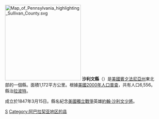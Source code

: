 {{Otheruses|沙利文縣|subject=美國賓夕法尼亞州的一個縣|other=同名的縣}}
[[File:Map_of_Pennsylvania_highlighting_Sullivan_County.svg|250px]]
'''沙利文縣'''（{{lang-en|Sullivan County}}）是[[美國|美國]][[賓夕法尼亞州|賓夕法尼亞州]]東北部的一個縣。面積1,172平方公里。根據[[美國2000年人口普查|美國2000年人口普查]]，共有人口6,556。縣治[[拉波特_(賓夕法尼亞州)|拉波特]]。

成立於1847年3月15日。縣名紀念[[美國獨立戰爭|美國獨立戰爭]]英雄[[約翰·沙利文|約翰·沙利文]][[少將|少將]]。

{{Pennsylvania-stub}}
{{Pennsylvania}}

[[Category:賓夕法尼亞州行政區劃|S]]
[[Category:阿巴拉契亚地区的县|Category:阿巴拉契亚地区的县]]